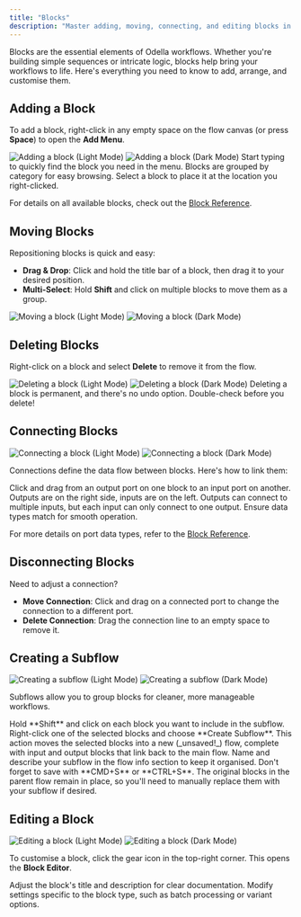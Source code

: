 ```yaml
---
title: "Blocks"
description: "Master adding, moving, connecting, and editing blocks in Odella workflows"
---
```


 

Blocks are the essential elements of Odella workflows. Whether you're building simple sequences or intricate logic, blocks help bring your workflows to life. Here's everything you need to know to add, arrange, and customise them.

## Adding a Block

To add a block, right-click in any empty space on the flow canvas (or press **Space**) to open the **Add Menu**.

<Frame>
  <img src="/assets/block_add_light.gif" alt="Adding a block (Light Mode)" className="dark:hidden" />
  <img src="/assets/block_add_dark.gif" alt="Adding a block (Dark Mode)" className="hidden dark:block" />
</Frame>

<CardGroup cols={2}>
  <Card title="Search & Select">
    Start typing to quickly find the block you need in the menu.
  </Card>
  <Card title="Organised by Category">
    Blocks are grouped by category for easy browsing. Select a block to place it at the location you right-clicked.
  </Card>
</CardGroup>

For details on all available blocks, check out the [Block Reference](../../block-reference).

## Moving Blocks

Repositioning blocks is quick and easy:

- **Drag & Drop**: Click and hold the title bar of a block, then drag it to your desired position.
- **Multi-Select**: Hold **Shift** and click on multiple blocks to move them as a group.

<Frame>
  <img src="/assets/block_move_light.gif" alt="Moving a block (Light Mode)" className="block dark:hidden" />
  <img src="/assets/block_move_dark.gif" alt="Moving a block (Dark Mode)" className="hidden dark:block" />
</Frame>

## Deleting Blocks

Right-click on a block and select **Delete** to remove it from the flow.
<Frame>
  <img src="/assets/block_delete_light.gif" alt="Deleting a block (Light Mode)" className="block dark:hidden" />
  <img src="/assets/block_delete_dark.gif" alt="Deleting a block (Dark Mode)" className="hidden dark:block" />
</Frame>

<Callout type="warning">
  Deleting a block is permanent, and there's no undo option. Double-check before you delete!
</Callout>

## Connecting Blocks

<Frame>
  <img src="/assets/block_connect_light.gif" alt="Connecting a block (Light Mode)" className="block dark:hidden" />
  <img src="/assets/block_connect_dark.gif" alt="Connecting a block (Dark Mode)" className="hidden dark:block" />
</Frame>

Connections define the data flow between blocks. Here's how to link them:

<CardGroup cols={2}>
  <Card title="Create Connections">
    Click and drag from an output port on one block to an input port on another. Outputs are on the right side, inputs are on the left.
  </Card>
  <Card title="Port Rules">
    Outputs can connect to multiple inputs, but each input can only connect to one output. Ensure data types match for smooth operation.
  </Card>
</CardGroup>

For more details on port data types, refer to the [Block Reference](../../block-reference).

## Disconnecting Blocks

Need to adjust a connection? 

- **Move Connection**: Click and drag on a connected port to change the connection to a different port.
- **Delete Connection**: Drag the connection line to an empty space to remove it.

## Creating a Subflow

<Frame>
  <img src="/assets/block_create_subflow_light.gif" alt="Creating a subflow (Light Mode)" className="block dark:hidden" />
  <img src="/assets/block_create_subflow_dark.gif" alt="Creating a subflow (Dark Mode)" className="hidden dark:block" />
</Frame>

Subflows allow you to group blocks for cleaner, more manageable workflows.

<Steps>
  <Step title="Select Blocks">
    Hold **Shift** and click on each block you want to include in the subflow.
  </Step>
  <Step title="Create Subflow">
    Right-click one of the selected blocks and choose **Create Subflow**. This action moves the selected blocks into a new (_unsaved!_) flow, complete with input and output blocks that link back to the main flow.
  </Step>
</Steps>

<Tip>
  Name and describe your subflow in the flow info section to keep it organised. Don't forget to save with **CMD+S** or **CTRL+S**.
</Tip>

<Note>
  The original blocks in the parent flow remain in place, so you'll need to manually replace them with your subflow if desired.
</Note>

## Editing a Block

<Frame>
  <img src="/assets/block_edit_light.gif" alt="Editing a block (Light Mode)" className="block dark:hidden" />
  <img src="/assets/block_edit_dark.gif" alt="Editing a block (Dark Mode)" className="hidden dark:block" />
</Frame>

To customise a block, click the gear icon in the top-right corner. This opens the **Block Editor**.

<CardGroup cols={2}>
  <Card title="Edit Block Details">
    Adjust the block's title and description for clear documentation.
  </Card>
  <Card title="Fine-Tune Settings">
    Modify settings specific to the block type, such as batch processing or variant options.
  </Card>
</CardGroup>